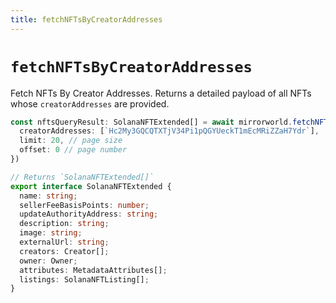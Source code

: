 ```yaml
---
title: fetchNFTsByCreatorAddresses
---
```


# `fetchNFTsByCreatorAddresses`
Fetch NFTs By Creator Addresses. Returns a detailed payload of all NFTs whose `creatorAddresses`
are provided.

```ts
const nftsQueryResult: SolanaNFTExtended[] = await mirrorworld.fetchNFTsByMintAddresses({
  creatorAddresses: [`Hc2My3GQCQTXTjV34Pi1pQGYUeckT1mEcMRiZZaH7Ydr`],
  limit: 20, // page size
  offset: 0 // page number
})

// Returns `SolanaNFTExtended[]`
export interface SolanaNFTExtended {
  name: string;
  sellerFeeBasisPoints: number;
  updateAuthorityAddress: string;
  description: string;
  image: string;
  externalUrl: string;
  creators: Creator[];
  owner: Owner;
  attributes: MetadataAttributes[];
  listings: SolanaNFTListing[];
}
```